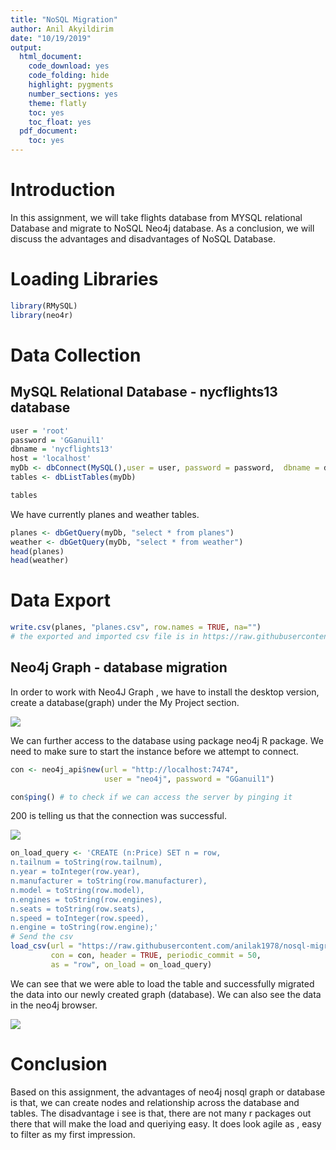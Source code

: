 ```yaml
---
title: "NoSQL Migration"
author: Anil Akyildirim
date: "10/19/2019"
output:
  html_document:
    code_download: yes
    code_folding: hide
    highlight: pygments
    number_sections: yes
    theme: flatly
    toc: yes
    toc_float: yes
  pdf_document:
    toc: yes
---
```



# Introduction

In this assignment, we will take flights database from MYSQL relational Database and migrate to NoSQL Neo4j database. As a conclusion, we will discuss the advantages and disadvantages of NoSQL Database.



# Loading Libraries

```r
library(RMySQL)
library(neo4r)
```



# Data Collection

## MySQL Relational Database - nycflights13 database 

```r

user = 'root'
password = 'GGanuil1'
dbname = 'nycflights13'
host = 'localhost'
myDb <- dbConnect(MySQL(),user = user, password = password,  dbname = dbname, host = host)
tables <- dbListTables(myDb)

tables

```

We have currently planes and weather tables. 

```r
planes <- dbGetQuery(myDb, "select * from planes")
weather <- dbGetQuery(myDb, "select * from weather")
head(planes)
head(weather)


```

# Data Export

```r

write.csv(planes, "planes.csv", row.names = TRUE, na="")
# the exported and imported csv file is in https://raw.githubusercontent.com/anilak1978/nosql-migration/master/planes.csv url

```



## Neo4j Graph - database migration

In order to work with Neo4J Graph , we have to install the desktop version, create a database(graph) under the My Project section.

![](http://airlocked50.com/wp-content/uploads/2019/11/neo4j.jpg)

We can further access to the database using package neo4j R package. We need to make sure to start the instance before we attempt to connect. 


```r

con <- neo4j_api$new(url = "http://localhost:7474", 
                     user = "neo4j", password = "GGanuil1")

con$ping() # to check if we can access the server by pinging it
```

200 is telling us that the connection was successful. 

![](http://airlocked50.com/wp-content/uploads/2019/11/neo4j-2.jpg)


```r

on_load_query <- 'CREATE (n:Price) SET n = row,
n.tailnum = toString(row.tailnum),
n.year = toInteger(row.year),
n.manufacturer = toString(row.manufacturer),
n.model = toString(row.model),
n.engines = toString(row.engines),
n.seats = toString(row.seats),
n.speed = toInteger(row.speed),
n.engine = toString(row.engine);'
# Send the csv 
load_csv(url = "https://raw.githubusercontent.com/anilak1978/nosql-migration/master/planes-2.csv", 
         con = con, header = TRUE, periodic_commit = 50, 
         as = "row", on_load = on_load_query)


```

We can see that we were able to load the table and successfully migrated the data into our newly created graph (database). We can also see the data in the neo4j browser.

![](http://airlocked50.com/wp-content/uploads/2019/11/neo4j-4.jpg)



# Conclusion

Based on this assignment, the advantages of neo4j nosql graph or database is that, we can create nodes and relationship across the database and tables. The disadvantage i see is that, there are not many r packages out there that will make the load and queriying easy. It does look agile as , easy to filter as my first impression. 






